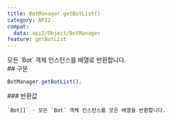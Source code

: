 ```yaml
---
title: BotManager.getBotList()
category: API2
compat:
  data: api2/Object/BotManager
feature: getBotList
---
```


<Section>
  모든 `Bot` 객체 인스턴스를 배열로 반환합니다.
</Section>
<Section>
  ## 구문

  ~~~js
  BotManager.getBotList();
  ~~~

  <Section>
    ### 반환값

    `Bot[]` - 모든 `Bot` 객체 인스턴스를 모은 배열을 반환합니다.
  </Section>
</Section>